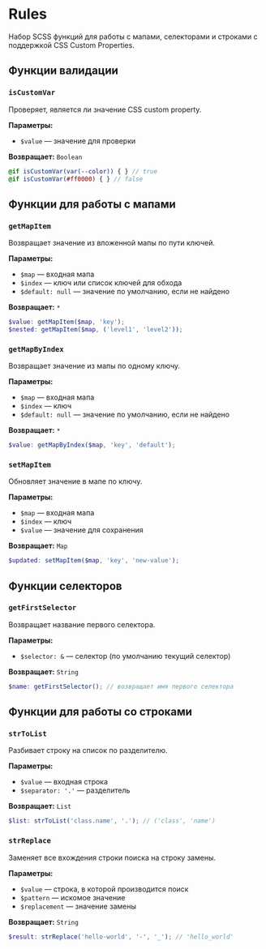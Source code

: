 
<Meta title='@dxtmisha/styles/ru/Rules'/>

# Rules

Набор SCSS функций для работы с мапами, селекторами и строками с поддержкой CSS Custom Properties.

## Функции валидации

### `isCustomVar`

Проверяет, является ли значение CSS custom property.

**Параметры:**
- `$value` — значение для проверки

**Возвращает:** `Boolean`

```scss
@if isCustomVar(var(--color)) { } // true
@if isCustomVar(#ff0000) { } // false
```

## Функции для работы с мапами

### `getMapItem`

Возвращает значение из вложенной мапы по пути ключей.

**Параметры:**
- `$map` — входная мапа
- `$index` — ключ или список ключей для обхода
- `$default: null` — значение по умолчанию, если не найдено

**Возвращает:** `*`

```scss
$value: getMapItem($map, 'key');
$nested: getMapItem($map, ('level1', 'level2'));
```

### `getMapByIndex`

Возвращает значение из мапы по одному ключу.

**Параметры:**
- `$map` — входная мапа
- `$index` — ключ
- `$default: null` — значение по умолчанию, если не найдено

**Возвращает:** `*`

```scss
$value: getMapByIndex($map, 'key', 'default');
```

### `setMapItem`

Обновляет значение в мапе по ключу.

**Параметры:**
- `$map` — входная мапа
- `$index` — ключ
- `$value` — значение для сохранения

**Возвращает:** `Map`

```scss
$updated: setMapItem($map, 'key', 'new-value');
```

## Функции селекторов

### `getFirstSelector`

Возвращает название первого селектора.

**Параметры:**
- `$selector: &` — селектор (по умолчанию текущий селектор)

**Возвращает:** `String`

```scss
$name: getFirstSelector(); // возвращает имя первого селектора
```

## Функции для работы со строками

### `strToList`

Разбивает строку на список по разделителю.

**Параметры:**
- `$value` — входная строка
- `$separator: '.'` — разделитель

**Возвращает:** `List`

```scss
$list: strToList('class.name', '.'); // ('class', 'name')
```

### `strReplace`

Заменяет все вхождения строки поиска на строку замены.

**Параметры:**
- `$value` — строка, в которой производится поиск
- `$pattern` — искомое значение
- `$replacement` — значение замены

**Возвращает:** `String`

```scss
$result: strReplace('hello-world', '-', '_'); // 'hello_world'
```
